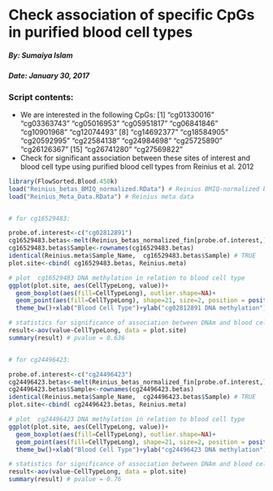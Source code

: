 Check association of specific CpGs in purified blood cell types
===============================================================
##### By: Sumaiya Islam
##### Date: January 30, 2017

### Script contents:
- We are interested in the following CpGs:
 [1] "cg01330016" "cg03363743" "cg05016953" "cg05951817" "cg06841846" "cg10901968" "cg12074493"
 [8] "cg14692377" "cg18584905" "cg20592995" "cg22584138" "cg24984698" "cg25725890" "cg26126367"
[15] "cg26741280" "cg27569822"
- Check for significant association between these sites of interest and blood cell type using purified blood cell types from Reinius et al. 2012 

```r
library(FlowSorted.Blood.450k)
load("Reinius_betas_BMIQ_normalized.RData") # Reinius BMIQ-normalized beta values
load("Reinius_Meta_Data.RData") # Reinius meta data


# for cg16529483:

probe.of.interest<-c("cg02812891")
cg16529483.betas<-melt(Reinius_betas_normalized_fin[probe.of.interest,])
cg16529483.betas$Sample<-rownames(cg16529483.betas)
identical(Reinius.meta$Sample_Name,  cg16529483.betas$Sample) # TRUE
plot.site<-cbind( cg16529483.betas, Reinius.meta)

# plot  cg16529483 DNA methylation in relation to blood cell type
ggplot(plot.site, aes(CellTypeLong, value))+
  geom_boxplot(aes(fill=CellTypeLong), outlier.shape=NA)+
  geom_point(aes(fill=CellTypeLong), shape=21, size=2, position = position_jitter(w = 0.2))+
  theme_bw()+xlab("Blood Cell Type")+ylab("cg02812891 DNA methylation") +  guides(fill=guide_legend(title="Blood Cell Type")) + theme(axis.text.x = element_text(angle = 60, hjust=1))

# statistics for significance of association between DNAm and blood cell group
result<-aov(value~CellTypeLong, data = plot.site)
summary(result) # pvalue = 0.636


# for cg24496423:

probe.of.interest<-c("cg24496423")
cg24496423.betas<-melt(Reinius_betas_normalized_fin[probe.of.interest,])
cg24496423.betas$Sample<-rownames(cg24496423.betas)
identical(Reinius.meta$Sample_Name,  cg24496423.betas$Sample) # TRUE
plot.site<-cbind( cg24496423.betas, Reinius.meta)

# plot  cg24496423 DNA methylation in relation to blood cell type
ggplot(plot.site, aes(CellTypeLong, value))+
  geom_boxplot(aes(fill=CellTypeLong), outlier.shape=NA)+
  geom_point(aes(fill=CellTypeLong), shape=21, size=2, position = position_jitter(w = 0.2))+
  theme_bw()+xlab("Blood Cell Type")+ylab("cg24496423 DNA methylation") +  guides(fill=guide_legend(title="Blood Cell Type")) + theme(axis.text.x = element_text(angle = 60, hjust=1))

# statistics for significance of association between DNAm and blood cell group
result<-aov(value~CellTypeLong, data = plot.site)
summary(result) # pvalue = 0.76
```


